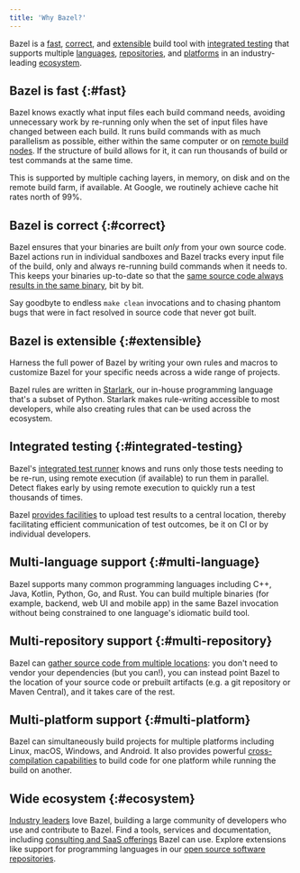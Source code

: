 ```yaml
---
title: 'Why Bazel?'
---
```


Bazel is a [fast](#fast), [correct](#correct), and [extensible](#extensible)
build tool with [integrated testing](#integrated-testing) that supports multiple
[languages](#multi-language), [repositories](#multi-repository), and
[platforms](#multi-platform) in an industry-leading [ecosystem](#ecosystem).

## Bazel is fast {:#fast}

Bazel knows exactly what input files each build command needs, avoiding
unnecessary work by re-running only when the set of input files have
changed between each build.
It runs build commands with as much parallelism as possible, either within the
same computer or on [remote build nodes](/versions/8.1.0/remote/rbe). If the structure of build
allows for it, it can run thousands of build or test commands at the same time.

This is supported by multiple caching layers, in memory, on disk and on the
remote build farm, if available. At Google, we routinely achieve cache hit rates
north of 99%.

## Bazel is correct {:#correct}

Bazel ensures that your binaries are built *only* from your own
source code. Bazel actions run in individual sandboxes and Bazel tracks
every input file of the build, only and always re-running build
commands when it needs to. This keeps your binaries up-to-date so that the
[same source code always results in the same binary](/versions/8.1.0/basics/hermeticity), bit
by bit.

Say goodbyte to endless `make clean` invocations and to chasing phantom bugs
that were in fact resolved in source code that never got built.

## Bazel is extensible {:#extensible}

Harness the full power of Bazel by writing your own rules and macros to
customize Bazel for your specific needs across a wide range of projects.

Bazel rules are written in [Starlark](/versions/8.1.0/rules/language), our
in-house programming language that's a subset of Python. Starlark makes
rule-writing accessible to most developers, while also creating rules that can
be used across the ecosystem.

## Integrated testing {:#integrated-testing}

Bazel's [integrated test runner](/versions/8.1.0/docs/user-manual#running-tests)
knows and runs only those tests needing to be re-run, using remote execution
(if available) to run them in parallel. Detect flakes early by using remote
execution to quickly run a test thousands of times.

Bazel [provides facilities](/versions/8.1.0/remote/bep) to upload test results to a central
location, thereby facilitating efficient communication of test outcomes, be it
on CI or by individual developers.

## Multi-language support {:#multi-language}

Bazel supports many common programming languages including C++, Java,
Kotlin, Python, Go, and Rust. You can build multiple binaries (for example,
backend, web UI and mobile app) in the same Bazel invocation without being
constrained to one language's idiomatic build tool.

## Multi-repository support {:#multi-repository}

Bazel can [gather source code from multiple locations](/versions/8.1.0/external/overview): you
don't need to vendor your dependencies (but you can!), you can instead point
Bazel to the location of your source code or prebuilt artifacts (e.g. a git
repository or Maven Central), and it takes care of the rest.

## Multi-platform support {:#multi-platform}

Bazel can simultaneously build projects for multiple platforms including Linux,
macOS, Windows, and Android. It also provides powerful
[cross-compilation capabilities](/versions/8.1.0/extending/platforms) to build code for one
platform while running the build on another.

## Wide ecosystem {:#ecosystem}

[Industry leaders](/versions/8.1.0/community/users) love Bazel, building a large
community of developers who use and contribute to Bazel. Find a tools, services
and documentation, including [consulting and SaaS offerings](/versions/8.1.0/community/experts)
Bazel can use. Explore extensions like support for programming languages in
our [open source software repositories](/versions/8.1.0/rules).